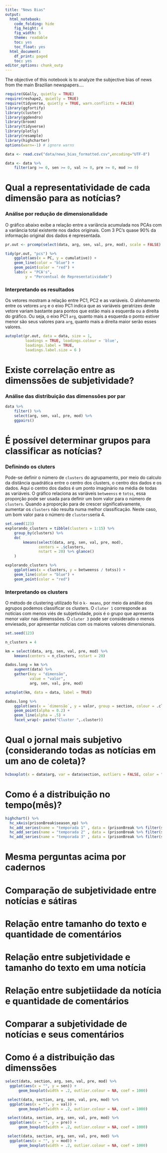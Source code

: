 ```yaml
---
title: "News Bias"
output:
  html_notebook:
    code_folding: hide
    fig_height: 4
    fig_width: 5
    theme: readable
    toc: yes
    toc_float: yes
  html_document:
    df_print: paged
    toc: yes
editor_options: chunk_outp
---
```


The objective of this notebook is to analyze the subjective bias of news from the main Brazilian newspapers.... 

```r
require(GGally, quietly = TRUE)
require(reshape2, quietly = TRUE)
require(tidyverse, quietly = TRUE, warn.conflicts = FALSE)
library(ggfortify)
library(cluster)
library(ggdendro)
library(broom)
library(tidyverse)
library(plotly)
library(resample)
library(highcharter)
options(warn=-1) # ignore warns
```


```r
data <- read.csv("data/news_bias_formatted.csv",encoding="UTF-8")

data <- data %>%
    filter(arg >= 0, sen >= 0, val >= 0, pre >= 0, mod >= 0)
```

# Qual a representatividade de cada dimensão para as notícias?

### Análise por redução de dimensionalidade

O gráfico abaixo exibe a relação entre a variância acumulada nos PCAs com a variância total existente nos dados originais. Com 3 PC's quase 90% da informação original dos dados é representada.

```r
pr.out <- prcomp(select(data, arg, sen, val, pre, mod), scale = FALSE)

tidy(pr.out, "pcs") %>% 
    ggplot(aes(x = PC, y = cumulative)) + 
    geom_line(color = "blue") + 
    geom_point(color = "red") + 
    labs(x = "PCA's", 
         y = "Percentual de Representatividade")

```

### Interpretando os resultados
Os vetores mostram a relação entre PC1, PC2 e as variáveis. O alinhamento entre os vetores `arg` e o eixo PC1 indica que as variáveis geratrizes deste vetore variam bastante para pontos que estão mais a esquerda ou a direita do gráfico. Ou seja, o eixo PC1 `arg`, quanto mais a esquerda o ponto estiver menor são seus valores para `arg`, quanto mais a direita maior serão esses valores.

```r
autoplot(pr.out, data = data, size = 1,
         loadings = TRUE, loadings.colour = 'blue',
         loadings.label = TRUE, 
         loadings.label.size = 6 )
```

# Existe correlação entre as dimenssões de subjetividade?

### Análise das distribuição das dimenssões por par 

```r
data %>% 
    filter() %>%
    select(arg, sen, val, pre, mod) %>% 
    ggpairs()
```

# É possível determinar grupos para classificar as notícias?

### Definindo os cluters
Pode-se definir o número de `clusters` do agrupamento, por meio do calculo da distância quadrática entre o centro dos clusters, o centro dos dados e os dados. Aqui o centro dos dados é um ponto imaginário na média de todas as variáveis. O gráfico relaciona as variáveis `betweenss` e `totss`, essa proporção pode ser usada para definir um bom valor para o número de `clusters`. Quando a proporção para de crescer significativamente, aumentar os `clusters` não resulta numa melhor classificação. Neste caso, um bom valor para o número de `clusters`seria 4.


```r
set.seed(123)
explorando_clusters = tibble(clusters = 1:15) %>% 
    group_by(clusters) %>% 
    do(
        kmeans(select(data, arg, sen, val, pre, mod), 
               centers = .$clusters, 
               nstart = 20) %>% glance()
    )

explorando_clusters %>% 
    ggplot(aes(x = clusters, y = betweenss / totss)) + 
    geom_line(color = "blue") + 
    geom_point(color = "red")
```

### Interpretando os clusters
O método de clustering utilizado foi o `k- means`, por meio da análise  dos agrupos podemos classificar os clusters. O `cluter 1` corresponde as notícias com menos viés de subjetividade, pois é o grupo que apresenta menor valor nas dimenssões. O `cluter 3` pode ser considerado o menos enviesado, por apresentar notícias com os maiores valores dimensionais.

```r
set.seed(123)

n_clusters = 4

km = select(data, arg, sen, val, pre, mod) %>% 
    kmeans(centers = n_clusters, nstart = 20)

dados.long = km %>% 
    augment(data) %>% 
    gather(key = "dimensão", 
           value = "valor", 
           arg, sen, val, pre, mod) 

autoplot(km, data = data, label = TRUE)

dados.long %>% 
    ggplot(aes(x = `dimensão`, y = valor, group = section, colour = .cluster)) + 
    geom_point(alpha = 0.2) + 
    geom_line(alpha = .5) + 
    facet_wrap(~ paste("Cluster ",.cluster)) 
```

# Qual o jornal mais subjetivo (considerando todas as notícias em um ano de coleta)?

```r
hcboxplot(x = data$arg, var = data$section, outliers = FALSE, color = "green") 
```

# Como é a distribuição no tempo(mês)?

```r
highchart() %>% 
  hc_xAxis(prisonBreak$season_ep) %>% 
  hc_add_series(name = "temporada 1" , data = (prisonBreak %>% filter(season == 1))$UserRating) %>%  
  hc_add_series(name = "temporada 2" , data = (prisonBreak %>% filter(season == 2))$UserRating) %>%  
  hc_add_series(name = "temporada 3" , data = (prisonBreak %>% filter(season == 3))$UserRating)

```


# Mesma perguntas acima por cadernos

# Comparação de subjetividade entre notícias e sátiras

# Relação entre tamanho do texto e quantidade de comentários

# Relação entre subjetividade e tamanho do texto em uma notícia

# Relação entre subjetiidade da notícia e quantidade de comentários

# Comparar a subjetividade de notícias e seus comentários


# Como é a distribuição das dimenssões

```r
select(data, section, arg, sen, val, pre, mod) %>%
  ggplot(aes(x = "", y = sen)) + 
      geom_boxplot(width = .2, outlier.colour = NA, coef = 1000)
```

```r
 select(data, section, arg, sen, val, pre, mod) %>%
  ggplot(aes(x = "", y = val)) + 
      geom_boxplot(width = .2, outlier.colour = NA, coef = 1000)
```

```r
 select(data, section, arg, sen, val, pre, mod) %>%
  ggplot(aes(x = "", y = pre)) + 
      geom_boxplot(width = .2, outlier.colour = NA, coef = 1000)
```

```r
 select(data, section, arg, sen, val, pre, mod) %>%
  ggplot(aes(x = "", y = mod)) + 
      geom_boxplot(width = .2, outlier.colour = NA, coef = 1000)
```

